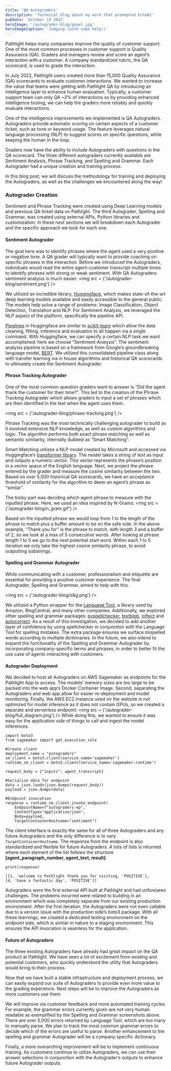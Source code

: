 ```yaml
---
title: 'QA Autograders'
description: 'Technical blog about my work that preempted EchoAI'
pubDate: 'October 13 2022'
heroImage: '/autograder-blog/gavel.jpg'
heroImageCaption: 'Judging (with some help!)'
---
```


Pathlight helps many companies improve the quality of customer support. One of the most common processes in customer support is Quality Assurance (QA). Graders and managers review and score an agent’s interaction with a customer. A company standardized rubric, the QA scorecard, is used to grade the interaction.

In July 2022, Pathlight users created more than 15,000 Quality Assurance (QA) scorecards to evaluate customer interactions. We wanted to increase the value that teams were getting with Pathlight QA by introducing an intelligence layer to enhance human evaluation. Typically, a customer support team can only QA ~2% of interactions so by providing enhanced intelligence tooling, we can help the graders more reliably and quickly evaluate interactions.

One of the intelligence improvements we implemented is QA Autograders. Autograders provide automatic scoring on certain aspects of a customer ticket, such as tone or keyword usage. The feature leverages natural language processing (NLP) to suggest scores on specific questions, while keeping the human in the loop.

Graders now have the ability to include Autograders with questions in the QA scorecard. The three different autograders currently available are Sentiment Analysis, Phrase Tracking, and Spelling and Grammar. Each Autograder had a unique creation and training process.

In this blog post, we will discuss the methodology for training and deploying the Autograders, as well as the challenges we encountered along the way!

### Autograder Creation 

Sentiment and Phrase Tracking were created using Deep Learning models and previous QA ticket data on Pathlight. The third Autograder, Spelling and Grammar, was created using external APIs, Python libraries and customization. In these next sections we will breakdown each Autograder and the specific approach we took for each one.

#### Sentiment Autograder

The goal here was to identify phrases where the agent used a very positive or negative tone. A QA grader will typically want to provide coaching on specific phrases in the interaction. Before we introduced the Autograders, individuals would read the entire agent-customer transcript multiple times to identify phrases with strong or weak sentiment. With QA Autograders sentiment analysis is much easier:
<img src = {'/autograder-blog/sentiment.png'} />

 We utilized an incredible library, [Huggingface](https://github.com/huggingface), which makes state-of-the-art deep learning models available and easily accessible to the general public. The models help solve a range of problems: Image Classification, Object Detection, Translation and NLP. For Sentiment Analysis, we leveraged the NLP aspect of the platform, specifically the pipeline API.

[Pipelines](https://huggingface.co/docs/transformers/main_classes/pipelines) in Huggingface are similar to [scikit-learn](https://scikit-learn.org/stable/) which allow the data cleaning, fitting, inference and evaluation to all happen via a single command. With Huggingface, we can specify a certain NLP task we want accomplished: here we choose “Sentiment Analysis”. The sentiment analysis pipeline is based on a framework from Google’s groundbreaking language model, [BERT](https://huggingface.co/docs/transformers/model_doc/bert). We utilized this consolidated pipeline class along with transfer learning via in house algorithms and historical QA scorecards to ultimately create the Sentiment Autograder.

#### Phrase Tracking Autograder

One of the most common question graders want to answer is “Did the agent thank the customer for their time?”. This led to the creation of the Phrase Tracking Autograder which allows graders to input a set of phrases which are then identified in the text when the agent uses them. 

<img src = {'/autograder-blog/phrase-tracking.png'} />

Phrase Tracking was the most technically challenging autograder to build as it involved extensive NLP knowledge, as well as custom algorithms and logic. The algorithm performs both exact phrase matching as well as semantic similarity, internally dubbed as “Smart Matching”.

Smart Matching utilizes a NLP model created by Microsoft and accessed via Huggingface’s [transformer library](https://github.com/huggingface/transformers). The model takes a string of text as input and outputs a numeric vector. This vector represents the phrase’s position in a vector space of the English language. Next, we project the phrase entered by the grader and measure the cosine similarity between the two. Based on over 5,000 historical QA scorecards, we have an acceptance threshold of similarity for the algorithm to deem an agent’s phrase as “similar”.

The tricky part was deciding which agent phrase to measure with the inputted phrase. Here, we used an idea inspired by N-Grams:
<img src = {'/autograder-blog/n_gram.gif'} />

Based on the inputted phrase we would loop from 1 to the length of the phrase to match plus a buffer amount to be on the safe side. In the above example, “Thank you for” is the phrase to match, with length 3 and a buffer of 2, so we look at a max of 5 consecutive words. After looking at phrase length 1 to 5 we go to the next potential start word. Within each 1 to 5 iteration we only take the highest cosine similarity phrase, to avoid outputting substrings.

#### Spelling and Grammar Autograder

While communicating with a customer, professionalism and etiquette are essential for providing a positive customer experience. The final Autograder, Spelling and Grammar, aimed to help with this.

<img src = {'/autograder-blog/s&g.png'} />

We utilized a Python wrapper for the [Language Tool](https://languagetool.org/), a library used by Amazon, RingCentral, and many other companies. Additionally, we explored other spelling and grammar packages: [pyspellchecker](https://pypi.org/project/pyspellchecker/), [textblob](https://textblob.readthedocs.io/en/dev/), [inflect](https://pypi.org/project/inflect/) and [autocorrect](https://github.com/filyp/autocorrect). As a result of this investigation, we decided to add another layer of confidence by using spellchecker in conjunction with the Language Tool for spelling mistakes. The extra package ensures we surface mispelled words according to multiple dictionaries. In the future, we also intend to expand the functionality of the Spelling and Grammar Autograder by incorporating company-specific terms and phrases, in order to better fit the use case of agents interacting with customers.

#### Autograder Deployment

We decided to host all Autograders on AWS Sagemaker as endpoints for the Pathlight App to access. The models’ memory sizes are too large to be packed into the web app’s Docker Container Image. Second, separating the Autograders and web app allow for easier re-deployment and model monitoring. Finally, the AWS EC2 instance used on the website is not optimized for model inference as it does not contain GPUs, so we created a separate and serverless endpoint:
<img src = {'/autograder-blog/full_diagram.png'} />
While doing this, we wanted to ensure it was easy for the application side of things to call and ingest the model inferences: 

```
import boto3
from sagemaker import get_execution_role

#Create client
deployment_name = "autograders"
sm_client = boto3.client(service_name='sagemaker')
runtime_sm_client = boto3.client(service_name='sagemaker-runtime')

request_body = {"inputs": agent_transcript}

#Serialize data for endpoint
data = json.loads(json.dumps(request_body))
payload = json.dumps(data)

#Endpoint invocation
response = runtime_sm_client.invoke_endpoint(
    EndpointName=f"autograders-ep",
    ContentType="application/json",
    Body=payload,
    TargetContainerHostname="sentiment")
```

The client interface is exactly the same for all of three Autograders and any future Autograders and the only difference is to vary `TargetContainerHostname`. The response from the endpoint is also standardized and flexible for future Autograders. A lists of lists is returned where each element of the list follows the structure **[agent_paragraph_number, agent_text, result]**:

```
print(response)

[[1, 'welcome to Pathlight thank you for visiting, 'POSITIVE'],
[4, 'have a fantastic day', 'POSITIVE']]
```

Autograders were the first external API built at Pathlight and had unforeseen challenges. The problems incurred were related to building in an environment which was completely separate from our existing production environment. After the first iteration, the Autograders were not even callable due to a version issue with the production side’s boto3 package. With all these learnings, we created a dedicated testing environment on the endpoint side, which is similar in nature to a staging environment. This ensures the API invocation is seamless for the application.


#### Future of Autograders


The three existing Autograders have already had great impact on the QA product at Pathlight. We have seen a lot of excitement from existing and potential customers, who quickly understood the utility that Autograders would bring to their process.

Now that we have built a stable infrastructure and deployment process, we can easily expand our suite of Autograders to provide even more value to the grading experience. Next steps will be to improve the Autograders as more customers use them. 

We will improve via customer feedback and more automated training cycles. For example, the grammar errors currently given are not very human readable as exemplified by the Spelling and Grammar screenshots above. There are over 5,000 errors returned by Language Tool, which are too many to manually parse. We plan to track the most common grammar errors to decide which of the errors are useful to parse. Another enhancement to the spelling and grammar Autograder will be a company specific dictionary. 

Finally, a more overarching improvement will be to implement continuous training. As customers continue to utilize Autograders, we can use their answer selections in conjunction with the Autograder’s outputs to enhance future Autograder outputs.


